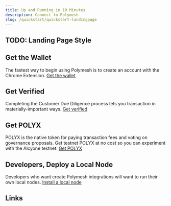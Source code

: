 ```yaml
---
title: Up and Running in 10 Minutes
description: Connect to Polymesh
slug: /quickstart/quickstart-landingpage
---
```


## TODO: Landing Page Style

## Get the Wallet

The fastest way to begin using Polymesh is to create an account with the Chrome Extension. 
[Get the wallet](/quickstart/quickstart-wallet)

## Get Verified

Completing the Customer Due Diligence process lets you transaction in materially-important ways. [Get verified](/quickstart/quickstart-cdd)

## Get POLYX

POLYX is the native token for paying transaction fees and voting on governance proposals. Get testnet POLYX at no cost so you can experiment with the Alcyone testnet. [Get POLYX](/quickstart/quickstart-polyx)

## Developers, Deploy a Local Node

Developers who want create Polymesh integrations will want to run their own local nodes. [Install a local node](/quickstart/quickstart-local-node)

## Links



